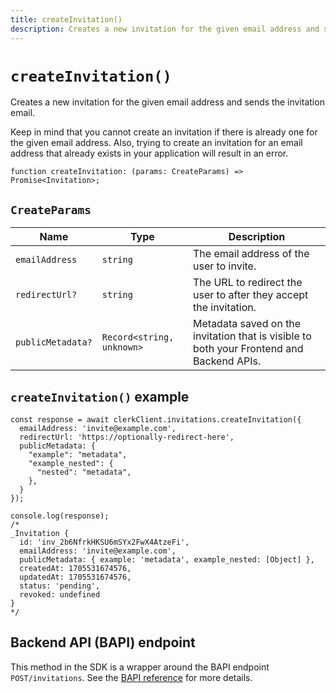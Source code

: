 ```yaml
---
title: createInvitation()
description: Creates a new invitation for the given email address and sends the invitation email.
---
```


# `createInvitation()`

Creates a new invitation for the given email address and sends the invitation email.

Keep in mind that you cannot create an invitation if there is already one for the given email address. Also, trying to create an invitation for an email address that already exists in your application will result in an error.

```tsx
function createInvitation: (params: CreateParams) => Promise<Invitation>;
```

## `CreateParams`

| Name | Type | Description |
| --- | --- | --- |
| `emailAddress` | `string` | The email address of the user to invite. |
| `redirectUrl?` | `string` | The URL to redirect the user to after they accept the invitation. |
| `publicMetadata?` | `Record<string, unknown>` | Metadata saved on the invitation that is visible to both your Frontend and Backend APIs. | 

## `createInvitation()` example

```tsx
const response = await clerkClient.invitations.createInvitation({
  emailAddress: 'invite@example.com',
  redirectUrl: 'https://optionally-redirect-here',
  publicMetadata: {
    "example": "metadata",
    "example_nested": {
      "nested": "metadata",
    },
  }
});

console.log(response);
/*
_Invitation {
  id: 'inv_2b6NfrkHKSU6mSYx2FwX4AtzeFi',
  emailAddress: 'invite@example.com',
  publicMetadata: { example: 'metadata', example_nested: [Object] },
  createdAt: 1705531674576,
  updatedAt: 1705531674576,
  status: 'pending',
  revoked: undefined
}
*/
```

## Backend API (BAPI) endpoint

This method in the SDK is a wrapper around the BAPI endpoint `POST/invitations`. See the [BAPI reference](https://clerk.com/docs/reference/backend-api/tag/Invitations#operation/CreateInvitation) for more details.